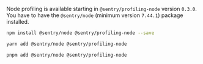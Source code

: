 <Note>

Node profiling is available starting in `@sentry/profiling-node` version `0.3.0`.
You have to have the `@sentry/node` (minimum version `7.44.1`) package installed.

</Note>

```bash {tabTitle:npm}
npm install @sentry/node @sentry/profiling-node --save
```

```bash {tabTitle:yarn}
yarn add @sentry/node @sentry/profiling-node
```

```bash {tabTitle:pnpm}
pnpm add @sentry/node @sentry/profiling-node
```